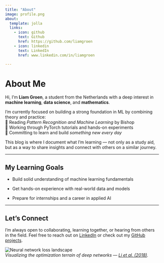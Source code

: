 ```yaml
---
title: "About"
image: profile.png
about:
  template: jolla
  links:
    - icon: github
      text: Github
      href: https://github.com/liamgroen
    - icon: linkedin
      text: LinkedIn
      href: www.linkedin.com/in/liamgroen

---
```


# About Me

Hi, I'm **Liam Groen**, a student from the Netherlands with a deep interest in **machine learning**, **data science**, and **mathematics**.

I'm currently focused on building a strong foundation in ML by combining theory and practice:  
📘 Reading _Pattern Recognition and Machine Learning_ by Bishop  
🧪 Working through PyTorch tutorials and hands-on experiments  
🎯 Committing to learn and build *something new every day*

This blog is where I document what I'm learning — not only as a study aid, but as a way to share insights and connect with others on a similar journey.

---

## My Learning Goals

- Build solid understanding of machine learning fundamentals  

- Get hands-on experience with real-world data and models  

- Prepare for internships and a career in applied AI

---

## Let's Connect

I'm always open to collaborating, learning together, or hearing from others in the field. Feel free to reach out on [LinkedIn](https://www.linkedin.com/in/liamgroen) or check out my [GitHub projects](https://github.com/liamgroen).

![Neural network loss landscape](./nn-loss-landscape.png)  
*Visualizing the optimization terrain of deep networks — [Li et al. (2018)](https://arxiv.org/abs/1712.09913).*